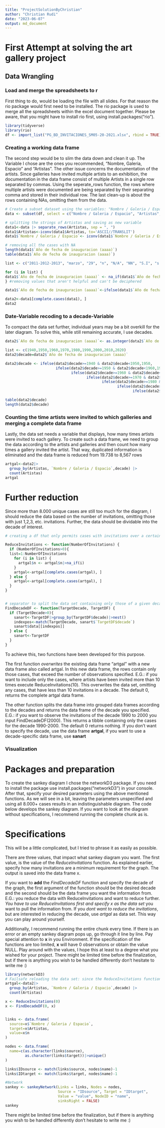 ```yaml
---
title: "ProjectSolutionByChristian"
author: "Christian Rudi"
date: "2023-06-07"
output: md_document
---
```


# First Attempt at solving the art gallery project

## Data Wrangling

### Load and merge the spreadsheets to r

First thing to do, would be loading the file with all slides. For that reason the rio package would first need to be installed. The rio package is used to merge all the spreadsheets within the excel document together. Please be aware, that you might have to install rio first, using install.packages("rio").

```r
library(tidyverse)
library(rio)
df <- import_list("PG_BD_INVITACIONES_SM05-20-2021.xlsx", rbind = TRUE)

```

### Creating a working data frame

The second step would be to slim the data down and clean it up. The Variable I chose are the ones you recommended, "Nombre, Galeria, Espacio" and "Artistas". The other issue concerns the documentation of the artists. Since galleries have invited multiple artists to an exhibition, the documentation in the data frame consist of multiple Artists in a single row separated by commas. Using the seperate_rows function, the rows where multiple artists were documented are being separated by their separating comma and stored in their individual row. The last clean-up is about the rows containing NAs, omitting them from the data.

```r
# Create a subset dataset using the variables: "Nombre / Galeria / Espacio", "Artistas", 
data <- subset(df, select = c("Nombre / Galeria / Espacio", "Artistas","Año de fecha de inauguracion (aaaa)"))

# splitting the strings of Artistas and saving as new variable
data1<-data |> separate_rows(Artistas, sep = ", ")
data1$Artistas<-iconv(data1$Artistas, to='ASCII//TRANSLIT')
data1$`Nombre / Galeria / Espacio`<- iconv(data1$`Nombre / Galeria / Espacio`, to='ASCII//TRANSLIT')

# removing all the cases with NA
length(data1$`Año de fecha de inauguracion (aaaa)`)
table(data1$`Año de fecha de inauguracion (aaaa)`)

list <- c("2011-2012-2013", "marzo", "29", "n", "N/A", "NN", "S.I", "s.i.", "S.I/S.I/2009", "S/F")

for (i in list) {
data1$`Año de fecha de inauguracion (aaaa)` <- na_if(data1$`Año de fecha de inauguracion (aaaa)`, i)
} #removing values that aren't helpful and can't be deciphered

data1$`Año de fecha de inauguracion (aaaa)`<-ifelse(data1$`Año de fecha de inauguracion (aaaa)`=="[2004]","2004", ifelse(data1$`Año de fecha de inauguracion (aaaa)`=="[2011]","2011",data1$`Año de fecha de inauguracion (aaaa)`))

data2<-data1[complete.cases(data1), ]
data2

```

### Date-Variable recoding to a decade-Variable

To compact the data set further, individual years may be a bit overkill for the later diagram. To solve this, while still remaining accurate, I use decades.

```r
data2$`Año de fecha de inauguracion (aaaa)`<- as.integer(data2$`Año de fecha de inauguracion (aaaa)`)

list <- c(1940,1950,1960,1970,1980,1990,2000,2010,2020)
data2$decade=data2$`Año de fecha de inauguracion (aaaa)`

data2$decade <- ifelse(data2$decade>=1940 & data2$decade<1950,1950,
                       ifelse(data2$decade>=1950 & data2$decade<1960,1960,
                              ifelse(data2$decade>=1960 & data2$decade<1970,1970,
                                     ifelse(data2$decade>=1970 & data2$decade<1980,1980,
                                            ifelse(data2$decade>=1980 & data2$decade<1990,1990,
                                                   ifelse(data2$decade>=1990 & data2$decade<2000,2000,
                                                          ifelse(data2$decade>=2000 & data2$decade<2010,2010,2020)))))))

table(data2$decade)
length(data2$decade)
```

### Counting the time artists were invited to which galleries and merging a complete data frame

Lastly, the data set needs a variable that displays, how many times artists were invited to each gallery. To create such a data frame, we need to group the data according to the artists and galleries and then count how many times a gallery invited the artist. That way, duplicated information is eliminated and the data frame is reduced from 19.738 to 8,567 rows

```r
artgal<-data2|>
  group_by(Artistas, `Nombre / Galeria / Espacio`,decade) |>
  count(Artistas)
artgal
```
# Further reduction
Since more than 8.000 unique cases are still too much for the diagram, I should reduce the data based on the number of invitations, omitting those with just 1,2,3, etc. invitations. Further, the data should be dividable into the decade of interest.

```r
# creating a df that only permits cases with invitations over a certain threshold (as indicated by `NumberOfInvitations`, default value of 0 returns every observation)

ReduceInvitations <- function(NumberOfInvitations) {
  if (NumberOfInvitations>0){
  list=1:NumberOfInvitations
    for (i in list) {
      artgal$n <- artgal$n|>na_if(i)
    }
    artgal<-artgal[complete.cases(artgal), ]
  } else {
    artgal<-artgal[complete.cases(artgal), ]
  }
}  


# separator to split the data set containing only those of a given decade (as indicated by `TargetDecade`, default value of 0 returns complete df)
FindDecadeDF <- function(TargetDecade, TargetDF) {
  if (TargetDecade>0){
    sanart<-TargetDF|>group_by(TargetDF$decade)|>nest()
    indexpos<-match(TargetDecade, sanart$`TargetDF$decade`)
    sanart$data[[indexpos]]
  } else {
    sanart<-TargetDF
  }
}  

```

To achieve this, two functions have been developed for this purpose. 

The first function *overwrites* the existing data frame "artgal" with a new data frame also called artgal. In this new data frame, the rows contain only those cases, that exceed the number of observations specified. E.G.: if you want to include only the cases, where artists have been invited more than 10 times execute ReduceInvitations(10). This overwrites the data set, omitting any cases, that have less than 10 invitations in a decade. The default 0, returns the complete artgal data frame.

The other function splits the data frame into grouped data frames according to the decades and returns the data frame of the decade you specified. E.G.: if you want to observe the invitations of the decade 1990 to 2000 you input FindDecadeDF(2000). This returns a tibble containing only the cases for the decade 1990-2000. The default 0 returns nothing. If you don't want to specify the decade, use the data frame **artgal**, if you want to use a decade-specific data frame, use **sanart**


### Visualization
# Packages and preparation
To create the sankey diagram I chose the networkD3 package. If you need to install the package use install.packages("networkD3") in your console. After that, specify your desired parameters using the above mentioned functions. As we will see in a bit, leaving the parameters unspecified and using all 8.000+ cases results in an indistinguishable diagram. The code below develops the sankey diagram. If you want to look at the diagram without specifications, I recommend running the complete chunk as is. 

# Specifications
This will be a little complicated, but I tried to phrase it as easily as possible.

There are three values, that impact what sankey diagram you want. The first value, is the value of the *ReduceInvitations* function. As explained earlier, specify how many invitations are a minimum requirement for the graph. The output is saved into the data frame x. 

If you want to **add** the *FindDecadeDF* function and specify the decade of the graph, the first argument of the function should be the desired decade and the second should be the data frame you want the information from. E.G.: you reduce the data with ReduceInvitations and want to reduce further. *You have to use ReduceInvitations first and specify x as the data set* you want to pull the information from. If you *dont want to reduce the invitations*, but are interested in reducing the decade, use *artgal* as data set. This way you can play around yourself. 

Additionally, I recommend running the entire chunk every time. If there is an error or an empty sankey diagram pops up, go through it line by line. Pay special attention to **x** in you Environment. If the specification of the functions are too limited, **x** will have 0 observations or obtain the value NULL. Play around with the values, I hope this at least to a degree what you wished for your project. There might be limited time before the finalization, but if there is anything you wish to be handled differently don't hesitate to write me :)

```r
library(networkD3)
# Failsafe reloading the data set: since the ReduceInvitations function uses the original artgal, we have to reload the data set every time we want to change the number of invitations --> This is subject to improvement, but for now it works
artgal<-data2|>
  group_by(Artistas, `Nombre / Galeria / Espacio`,decade) |>
  count(Artistas)

x <- ReduceInvitations(0)
x <- FindDecadeDF(0, x)


links <- data.frame(
  source=x$`Nombre / Galeria / Espacio`,
  target=x$Artistas,
  value=x$n
)

nodes <- data.frame(
  name=c(as.character(links$source),
         as.character(links$target))|>unique()
)

links$IDsource <- match(links$source, nodes$name)-1
links$IDtarget <- match(links$target, nodes$name)-1

#Network
sankey <- sankeyNetwork(Links = links, Nodes = nodes, 
                        Source = "IDsource", Target = "IDtarget",
                        Value = "value", NodeID = "name",
                        sinksRight = FALSE)
sankey

```

There might be limited time before the finalization, but if there is anything you wish to be handled differently don't hesitate to write me :)
